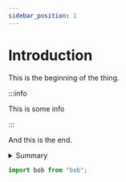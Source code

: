 ```yaml
---
sidebar_position: 1
---
```


# Introduction

This is the beginning of the thing.

:::info

This is some info

:::

And this is the end.

<details>
  <summary>Summary</summary>
  Some details
</details>

```js
import bob from "bob";
```

